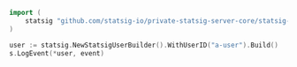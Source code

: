 ```go
import (
    statsig "github.com/statsig-io/private-statsig-server-core/statsig-go/src"
)

user := statsig.NewStatsigUserBuilder().WithUserID("a-user").Build()
s.LogEvent(*user, event)
```
